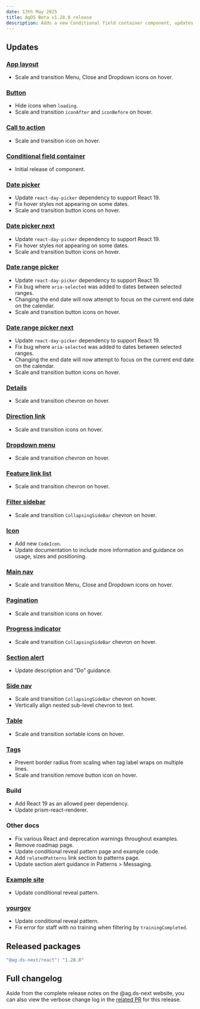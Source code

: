```yaml
---
date: 13th May 2025
title: AgDS Beta v1.28.0 release
description: Adds a new Conditional field container component, updates Date pickers to support React 19, adds React 19 as an allowed peer dependency, adds hover transitions to many icons within buttons, plus various bug fixes and improvements.
---
```


## Updates

### [App layout](/components/app-layout)

- Scale and transition Menu, Close and Dropdown icons on hover.

### [Button](/components/button)

- Hide icons when `loading`.
- Scale and transition `iconAfter` and `iconBefore` on hover.

### [Call to action](/components/call-to-action)

- Scale and transition icon on hover.

### [Conditional field container](/components/conditional-field-container)

- Initial release of component.

### [Date picker](/components/date-picker)

- Update `react-day-picker` dependency to support React 19.
- Fix hover styles not appearing on some dates.
- Scale and transition button icons on hover.

### [Date picker next](/components/date-picker-next)

- Update `react-day-picker` dependency to support React 19.
- Fix hover styles not appearing on some dates.
- Scale and transition button icons on hover.

### [Date range picker](/components/date-range-picker)

- Update `react-day-picker` dependency to support React 19.
- Fix bug where `aria-selected` was added to dates between selected ranges.
- Changing the end date will now attempt to focus on the current end date on the calendar.
- Scale and transition button icons on hover.

### [Date range picker next](/components/date-range-picker-next)

- Update `react-day-picker` dependency to support React 19.
- Fix bug where `aria-selected` was added to dates between selected ranges.
- Changing the end date will now attempt to focus on the current end date on the calendar.
- Scale and transition button icons on hover.

### [Details](/components/details)

- Scale and transition chevron on hover.

### [Direction link](/components/direction-link)

- Scale and transition icons on hover.

### [Dropdown menu](/components/dropdown-menu)

- Scale and transition chevron on hover.

### [Feature link list](/components/feature-link-list)

- Scale and transition chevron on hover.

### [Filter sidebar](/components/filter-sidebar)

- Scale and transition `CollapsingSideBar` chevron on hover.

### [Icon](/components/icon)

- Add new `CodeIcon`.
- Update documentation to include more information and guidance on usage, sizes and
  positioning.

### [Main nav](/components/main-nav)

- Scale and transition Menu, Close and Dropdown icons on hover.

### [Pagination](/components/pagination)

- Scale and transition icons on hover.

### [Progress indicator](/components/progress-indicator)

- Scale and transition `CollapsingSideBar` chevron on hover.

### [Section alert](/components/section-alert)

- Update description and “Do” guidance.

### [Side nav](/components/side-nav)

- Scale and transition `CollapsingSideBar` chevron on hover.
- Vertically align nested sub-level chevron to text.

### [Table](/components/table)

- Scale and transition sortable icons on hover.

### [Tags](/components/tags)

- Prevent border radius from scaling when tag label wraps on multiple lines.
- Scale and transition remove button icon on hover.

### Build

- Add React 19 as an allowed peer dependency.
- Update prism-react-renderer.

### Other docs

- Fix various React and deprecation warnings throughout examples.
- Remove roadmap page.
- Update conditional reveal pattern page and example code.
- Add `relatedPatterns` link section to patterns page.
- Update section alert guidance in Patterns > Messaging.

### [Example site](/example-site)

- Update conditional reveal pattern.

### [yourgov](/yourgov)

- Update conditional reveal pattern.
- Fix error for staff with no training when filtering by `trainingCompleted`.

## Released packages

```sh
"@ag.ds-next/react": "1.28.0"
```

## Full changelog

Aside from the complete release notes on the @ag.ds-next website, you can also view the verbose change log in the [related PR](https://github.com/agriculturegovau/agds-next/pull/2014) for this release.
